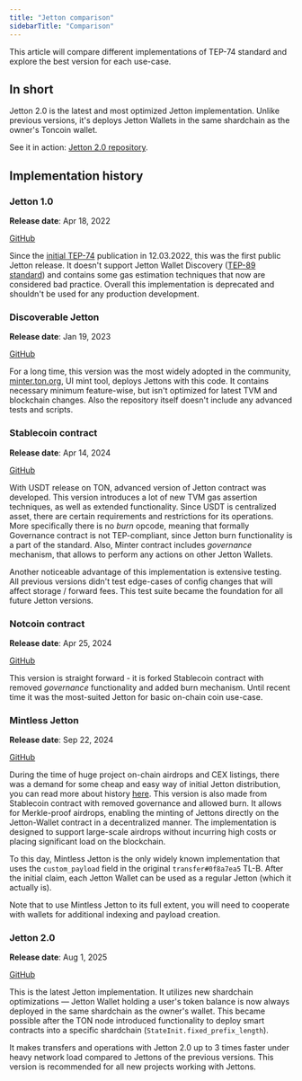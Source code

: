 ```yaml
---
title: "Jetton comparison"
sidebarTitle: "Comparison"
---
```


This article will compare different implementations of TEP-74 standard and explore the best version for each use-case.

## In short

Jetton 2.0 is the latest and most optimized Jetton implementation. Unlike previous versions, it's deploys Jetton Wallets in the same shardchain as the owner's Toncoin wallet.

See it in action: [Jetton 2.0 repository](https://github.com/ton-blockchain/jetton-contract/tree/jetton-2.0).

## Implementation history

### Jetton 1.0

**Release date**: Apr 18, 2022

[GitHub](https://github.com/ton-blockchain/token-contract/commit/369ae089255edbd807eb499792a0a838c2e1b272)

Since the [initial TEP-74](https://github.com/ton-blockchain/TEPs/blob/master/text/0074-jettons-standard.md) publication in 12.03.2022, this was the first public Jetton release. It doesn't support Jetton Wallet Discovery ([TEP-89 standard](https://github.com/ton-blockchain/TEPs/blob/master/text/0089-jetton-wallet-discovery.md)) and contains some gas estimation techniques that now are considered bad practice. Overall this implementation is deprecated and shouldn't be used for any production development.

### Discoverable Jetton

**Release date**: Jan 19, 2023

[GitHub](https://github.com/ton-blockchain/token-contract/commit/f2253cb0f0e1ae0974d7dc0cef3a62cb6e19f806)

For a long time, this version was the most widely adopted in the community, [minter.ton.org](https://minter.ton.org/), UI mint tool, deploys Jettons with this code. It contains necessary minimum feature-wise, but isn't optimized for latest TVM and blockchain changes. Also the repository itself doesn't include any advanced tests and scripts.

### Stablecoin contract

**Release date**: Apr 14, 2024

[GitHub](https://github.com/ton-blockchain/stablecoin-contract/commit/7a22416d4de61336616960473af391713e100d7b)

With USDT release on TON, advanced version of Jetton contract was developed. This version introduces a lot of new TVM gas assertion techniques, as well as extended functionality. Since USDT is centralized asset, there are certain requirements and restrictions for its operations. More specifically there is no *burn* opcode, meaning that formally Governance contract is not TEP-compliant, since Jetton burn functionality is a part of the standard. Also, Minter contract includes *governance* mechanism, that allows to perform any actions on other Jetton Wallets.

Another noticeable advantage of this implementation is extensive testing. All previous versions didn't test edge-cases of config changes that will affect storage / forward fees. This test suite became the foundation for all future Jetton versions.

### Notcoin contract

**Release date**: Apr 25, 2024

[GitHub](https://github.com/OpenBuilders/notcoin-contract/commit/c9992514b71f1775cec5df49fbea31a85ddd87f9)

This version is straight forward - it is forked Stablecoin contract with removed *governance* functionality and added burn mechanism. Until recent time it was the most-suited Jetton for basic on-chain coin use-case.

### Mintless Jetton

**Release date**: Sep 22, 2024

[GitHub](https://github.com/ton-blockchain/mintless-jetton-contract/commit/77763e6b2df6cf96b0840c7306844751200ff046)

During the time of huge project on-chain airdrops and CEX listings, there was a demand for some cheap and easy way of initial Jetton distribution, you can read more about history [here](/standard/tokens/airdrop). This version is also made from Stablecoin contract with removed governance and allowed burn. It allows for Merkle-proof airdrops, enabling the minting of Jettons directly on the Jetton-Wallet contract in a decentralized manner. The implementation is designed to support large-scale airdrops without incurring high costs or placing significant load on the blockchain.

To this day, Mintless Jetton is the only widely known implementation that uses the `custom_payload` field in the original `transfer#0f8a7ea5` TL-B. After the initial claim, each Jetton Wallet can be used as a regular Jetton (which it actually is).

Note that to use Mintless Jetton to its full extent, you will need to cooperate with wallets for additional indexing and payload creation.

### Jetton 2.0

**Release date**: Aug 1, 2025

[GitHub](https://github.com/ton-blockchain/jetton-contract/commit/f2fb1fbb65d8e8ce6ec9f813f3e3dfab9268912a)

This is the latest Jetton implementation. It utilizes new shardchain optimizations — Jetton Wallet holding a user's token balance is now always deployed in the same shardchain as the owner's wallet. This became possible after the TON node introduced functionality to deploy smart contracts into a specific shardchain (`StateInit.fixed_prefix_length`).

It makes transfers and operations with Jetton 2.0 up to 3 times faster under heavy network load compared to Jettons of the previous versions. This version is recommended for all new projects working with Jettons.
